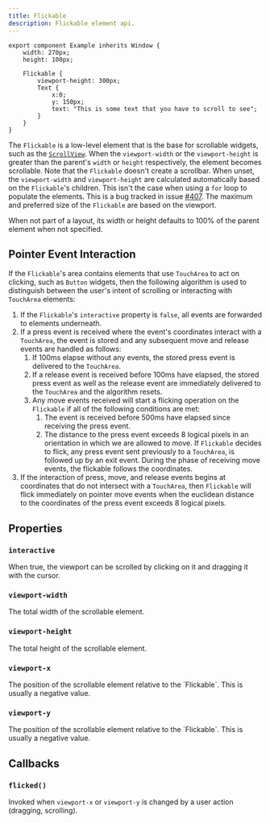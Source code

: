```yaml
---
title: Flickable
description: Flickable element api.
---
```


```slint
export component Example inherits Window {
    width: 270px;
    height: 100px;

    Flickable {
        viewport-height: 300px;
        Text {
            x:0;
            y: 150px;
            text: "This is some text that you have to scroll to see";
        }
    }
}
```

The `Flickable` is a low-level element that is the base for scrollable
widgets, such as the [`ScrollView`](scrollview). When the `viewport-width` or the
`viewport-height` is greater than the parent's `width` or `height`
respectively, the element becomes scrollable. Note that the `Flickable`
doesn't create a scrollbar. When unset, the `viewport-width` and `viewport-height` are
calculated automatically based on the `Flickable`'s children. This isn't the
case when using a `for` loop to populate the elements. This is a bug tracked in
issue [#407](https://github.com/slint-ui/slint/issues/407).
The maximum and preferred size of the `Flickable` are based on the viewport.

When not part of a layout, its width or height defaults to 100% of the parent
element when not specified.

## Pointer Event Interaction

If the `Flickable`'s area contains elements that use `TouchArea` to act on clicking, such as `Button`
widgets, then the following algorithm is used to distinguish between the user's intent of scrolling or
interacting with `TouchArea` elements:

1. If the `Flickable`'s `interactive` property is `false`, all events are forwarded to elements underneath.
2. If a press event is received where the event's coordinates interact with a `TouchArea`, the event is stored
   and any subsequent move and release events are handled as follows:
   1. If 100ms elapse without any events, the stored press event is delivered to the `TouchArea`.
   2. If a release event is received before 100ms have elapsed, the stored press event as well as the
      release event are immediately delivered to the `TouchArea` and the algorithm resets.
   3. Any move events received will start a flicking operation on the `Flickable` if all of the following
      conditions are met:
        1. The event is received before 500ms have elapsed since receiving the press event.
        2. The distance to the press event exceeds 8 logical pixels in an orientation in which we are allowed to move.
      If `Flickable` decides to flick, any press event sent previously to a `TouchArea`, is followed up
      by an exit event. During the phase of receiving move events, the flickable follows the coordinates.
3. If the interaction of press, move, and release events begins at coordinates that do not intersect with
   a `TouchArea`, then `Flickable` will flick immediately on pointer move events when the euclidean distance
   to the coordinates of the press event exceeds 8 logical pixels.

## Properties

### `interactive`
<SlintProperty propName="icon" typeName="bool" defaultValue="true">
When true, the viewport can be scrolled by clicking on it and dragging it with the cursor.
</SlintProperty>

### `viewport-width`
<SlintProperty propName="viewport-width" typeName="length">
The total width of the scrollable element.
</SlintProperty>

### `viewport-height`
<SlintProperty propName="viewport-height" typeName="length">
The total height of the scrollable element.
</SlintProperty>


### `viewport-x`
<SlintProperty propName="viewport-x" typeName="length">
The position of the scrollable element relative to the `Flickable`. This is usually a negative value.
</SlintProperty>


### `viewport-y`
<SlintProperty propName="viewport-y" typeName="length">
The position of the scrollable element relative to the `Flickable`. This is usually a negative value.
</SlintProperty>

## Callbacks

### `flicked()`
Invoked when `viewport-x` or `viewport-y` is changed by a user action (dragging, scrolling).
